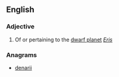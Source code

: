 ==English==

===Adjective===
{{en-adj}}

# Of or pertaining to the [[dwarf planet]] ''[[Eris]]''

===Anagrams===
* [[denarii#English|denarii]]